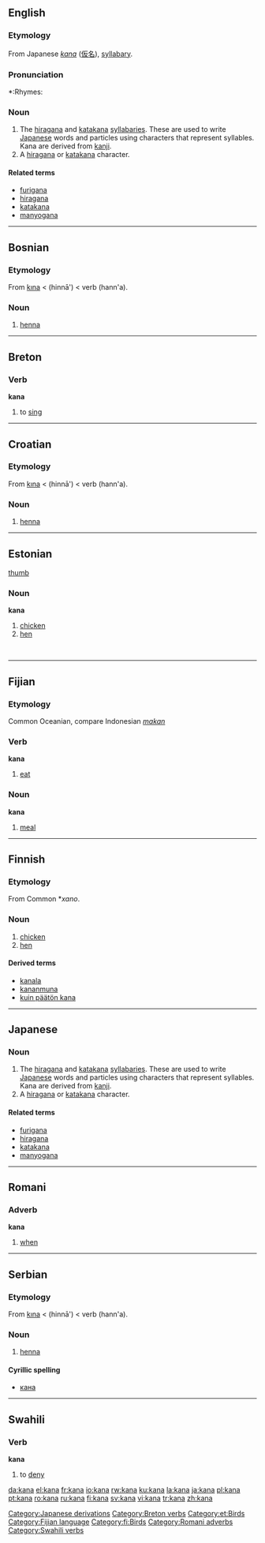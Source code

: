 ==English==
{{wikipedia}}
===Etymology===
From Japanese ''[[kana#Japanese|kana]]'' ([[仮名]]), [[syllabary]].

===Pronunciation===
*:Rhymes: {{IPA|[[Rhymes:English:-ɑːnə|-ɑːnə]]}}

===Noun===
{{en-noun|pl=kana}}

# The [[hiragana]] and [[katakana]] [[syllabary|syllabaries]]. These are used to write [[Japanese]] words and particles using characters that represent syllables. Kana are derived from [[kanji]].
# A [[hiragana]] or [[katakana]] character.

====Related terms====
*[[furigana]]
*[[hiragana]]
*[[katakana]]
*[[manyogana]]

[[Category:Japanese derivations]]

----

==Bosnian==
===Etymology===
From {{Turk.|bs}} [[kına]] < {{Ar.|bs}} {{Arab|[[حناء|حِنَّاء]]}} (hinnā') < verb {{Arab|[[حنا|حَنَّأَ]]}} (hann'a).

===Noun===
{{bs-noun|g=f|kane}}

# [[henna]]

----

==Breton==
===Verb===
'''kana'''

# to [[sing]]

[[Category:Breton verbs]]

----


==Croatian==
===Etymology===
From {{Turk.|hr}} [[kına]] < {{Ar.|hr}} {{Arab|[[حناء|حِنَّاء]]}} (hinnā') < verb {{Arab|[[حنا|حَنَّأَ]]}} (hann'a).

===Noun===
{{hr-noun|g=f|kane}}

# [[henna]]

----

==Estonian==
[[image:Chicken portrait.jpg|thumb]]
===Noun===
'''kana'''

# [[chicken]] 
# [[hen]]

[[Category:et:Birds]]

<br clear="all"/>

----

==Fijian==
===Etymology===
Common Oceanian, compare Indonesian ''[[makan]]''
===Verb===
'''kana'''

# [[eat]]

===Noun===
'''kana'''

# [[meal]]

[[Category:Fijian language]]

----

==Finnish==
===Etymology===
From Common {{Ger.|fi}} *''xano''.
===Noun===
{{fi-noun|kan|type=kala}}

# [[chicken]] 
# [[hen]]

====Derived terms====
*[[kanala]]
*[[kananmuna]]
*[[kuin päätön kana]]

[[Category:fi:Birds]]
----

==Japanese==
===Noun===
{{ja-noun|r|hira=かな|kata=カナ|kanji=仮名}}

# The [[hiragana]] and [[katakana]] [[syllabary|syllabaries]].  These are used to write [[Japanese]] words and particles using characters that represent syllables. Kana are derived from [[kanji]].
# A [[hiragana]] or [[katakana]] character.  

====Related terms====
*[[furigana]]
*[[hiragana]]
*[[katakana]]
*[[manyogana]]

----

==Romani==

===Adverb===
'''kana'''

# [[when]]

[[Category:Romani adverbs]]

----

==Serbian==
===Etymology===
From {{Turk.|sr}} [[kına]] < {{Ar.|sr}} {{Arab|[[حناء|حِنَّاء]]}} (hinnā') < verb {{Arab|[[حنا|حَنَّأَ]]}} (hann'a).

===Noun===
{{sr-noun|g=f|kane}}

# [[henna]]

====Cyrillic spelling====
*[[кана#Serbian|кана]]

----

==Swahili==
===Verb===
'''kana'''

# to [[deny]]

[[Category:Swahili verbs]]

[[da:kana]]
[[el:kana]]
[[fr:kana]]
[[io:kana]]
[[rw:kana]]
[[ku:kana]]
[[la:kana]]
[[ja:kana]]
[[pl:kana]]
[[pt:kana]]
[[ro:kana]]
[[ru:kana]]
[[fi:kana]]
[[sv:kana]]
[[vi:kana]]
[[tr:kana]]
[[zh:kana]]